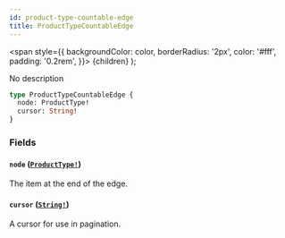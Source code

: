 ```yaml
---
id: product-type-countable-edge
title: ProductTypeCountableEdge
---
```


<span
style={{
      backgroundColor: color,
      borderRadius: '2px',
      color: '#fff',
      padding: '0.2rem',
    }}>
{children}
</span>
);

No description

```graphql
type ProductTypeCountableEdge {
  node: ProductType!
  cursor: String!
}
```

### Fields

#### `node` ([`ProductType!`](/api-reference/objects/product-type.mdx))

The item at the end of the edge.

#### `cursor` ([`String!`](/api-reference/scalars/string.mdx))

A cursor for use in pagination.
